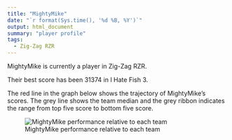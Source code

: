 ```yaml
---
title: "MightyMike"
date: "`r format(Sys.time(), '%d %B, %Y')`"
output: html_document
summary: "player profile"
tags:
  - Zig-Zag RZR
---
```


MightyMike is currently a player in Zig-Zag RZR.

Their best score has been 31374 in I Hate Fish 3.

The red line in the graph below shows the trajectory of MightyMike's scores. The grey line shows the team median and the grey ribbon indicates the range from top five score to bottom five score.

![MightyMike performance relative to each team](MightyMike.jpg)
